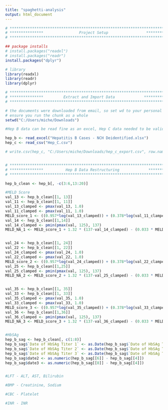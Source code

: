 ```yaml
---
title: "spaghetti-analysis"
output: html_document
---
```

```r
# **************************************************************************** #
# ***************                Project Setup                 *************** # 
# **************************************************************************** #

## package installs
# install.packages("readxl")
# install.packages("readr")
install.packages("dplyr")

# library
library(readxl)
library(readr)
library(dplyr)


```


```r
# **************************************************************************** #
# ***************         Extract and Import Data             **************** #                  
# **************************************************************************** #

# the documents were downloaded from email, so set wd to your personal Downloads folder
# ensure you run the chunk as a whole
setwd("C:/Users/miche/Downloads")

#Hep B data can be read fine as an excel, Hep C data needed to be validated first: uploaded into Google Drive, then exported as .csv

hep_b <- read_excel("Hepatitis B Cases - NCH Deidentified.xlsx")
hep_c <- read_csv("Hep_C.csv")

# write.csv(hep_c, "C:/Users/miche/Downloads/hep_c_export.csv", row.names = FALSE)



```

```r
# **************************************************************************** #
# ***************          Hep B Data Restructuring             **************** #                  
# **************************************************************************** #

hep_b_clean <- hep_b[, -c(3:6,13:20)]

#MELD Score
val_13 <- hep_b_clean[[1, 13]]
val_11 <- hep_b_clean[[1, 11]]
val_13_clamped <- pmax(val_13, 1.0)
val_11_clamped <- pmax(val_11, 1.0)
MELD_score_1 <- ((0.957*log(val_13_clamped)) + (0.378*log(val_11_clamped)) + (1.12*log(hep_b_clean[1,18]) + 0.643)) * 10
val_14 <- hep_b_clean[[1,14]]
val_14_clamped <- pmin(pmax(val, 125), 137)
MELD_NA_1 <- MELD_score_1 + 1.32 * (137-val_14_clamped) - (0.033 * MELD_score_1 * (137-val_14_clamped))


val_24 <- hep_b_clean[[1, 24]]
val_22 <- hep_b_clean[[1, 22]]
val_24_clamped <- pmax(val_24, 1.0)
val_22_clamped <- pmax(val_22, 1.0)
MELD_score_2 <- ((0.957*log(val_24_clamped)) + (0.378*log(val_22_clamped)) + (1.12*log(hep_b_clean[1,18]) + 0.643)) * 10
val_25 <- hep_b_clean[[1,25]]
val_25_clamped <- pmin(pmax(val, 125), 137)
MELD_NA_2 <- MELD_score_2 + 1.32 * (137-val_25_clamped) - (0.033 * MELD_score_2 * (137-val_25_clamped))


val_35 <- hep_b_clean[[1, 35]]
val_33 <- hep_b_clean[[1, 33]]
val_35_clamped <- pmax(val_35, 1.0)
val_33_clamped <- pmax(val_33, 1.0)
MELD_score_3 <- ((0.957*log(val_35_clamped)) + (0.378*log(val_33_clamped)) + (1.12*log(hep_b_clean[1,40]) + 0.643)) * 10
val_36 <- hep_b_clean[[1,36]]
val_36_clamped <- pmin(pmax(val, 125), 137)
MELD_NA_3 <- MELD_score_3 + 1.32 * (137-val_36_clamped) - (0.033 * MELD_score_3 * (137-val_36_clamped))


#HbSAg
hep_b_sag <- hep_b_clean[, c(1:8)]
hep_b_sag$`Date of HbSAg Titer 1` <- as.Date(hep_b_sag$`Date of HbSAg Titer 1`, format = "%Y-%m-%d")
hep_b_sag$`Date of HbSAg Titer 2` <- as.Date(hep_b_sag$`Date of HbSAg Titer 2`, format = "%Y-%m-%d")
hep_b_sag$`Date of HbSAg Titer 3` <- as.Date(hep_b_sag$`Date of HbSAg Titer 3`, format = "%Y-%m-%d")
hep_b_sag$date2 <- as.numeric(hep_b_sag[[6]] - hep_b_sag[[4]])
hep_b_sag$date3 <- as.numeric(hep_b_sag[[8]] - hep_b_sag[[4]])


#LFT - ALT, AST, Bilirubin

#BMP - Creatinine, Sodium

#CBC - Platelet

#INR - INR



```
